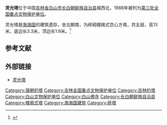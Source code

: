 {{coord|41|25|24|N|128|10|55|E|display=title|scale:10000}}
{{文物保护单位
| 级别 = 全国
| 名称 = 灵光塔
| 图片 = 
| 所在 = [[吉林省|吉林省]][[长白朝鲜族自治县|长白朝鲜族自治县]]
| 分类 = 古建筑
| 时代 = [[渤海国|渤海国]]
| 编号 = [[第三批全国重点文物保护单位|第三批]]第141项
| 登录 = 1988年1月13日
}}
'''灵光塔'''位于中国[[吉林省|吉林省]][[白山市|白山市]][[长白朝鲜族自治县|长白朝鲜族自治县]]城西北，1988年被列为[[第三批全国重点文物保护单位|第三批全国重点文物保护单位]]。

灵光塔是[[渤海国|渤海国]]的建筑遗存，坐北朝南，为砖砌楼阁式空心方塔，共五层，高13米，底边长3.3米，顶边长1.9米。<ref>{{Cite book |title=全国重点文物保护单位·第一至第五批·第Ⅰ卷 |publisher=文物出版社 |year=2004 |isbn=7-5010-1525-2 |pages=559 }}</ref>

==参考文献==
{{reflist}}

== 外部链接 ==

*[http://www.people.com.cn/GB/paper39/9440/873873.html 灵光塔] {{Wayback|url=http://www.people.com.cn/GB/paper39/9440/873873.html |date=20160304084438 }}
{{吉林全国重点文物保护单位}}

{{DEFAULTSORT:Ling}}
[[Category:唐朝的塔|Category:唐朝的塔]]
[[Category:吉林全国重点文物保护单位|Category:吉林全国重点文物保护单位]]
[[Category:吉林的塔|Category:吉林的塔]]
[[Category:白山文物保护单位|Category:白山文物保护单位]]
[[Category:白山佛寺|Category:白山佛寺]]
[[Category:长白朝鲜族自治县|Category:长白朝鲜族自治县]]
[[Category:楼阁式塔|Category:楼阁式塔]]
[[Category:渤海国建筑|Category:渤海国建筑]]
[[Category:砖塔|Category:砖塔]]